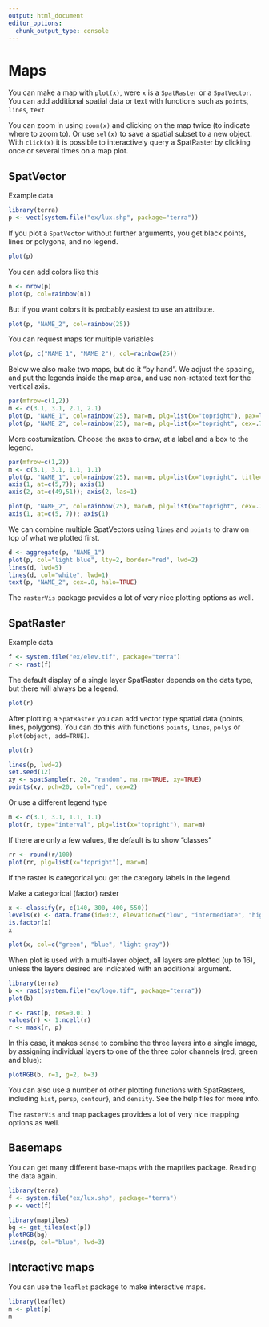 ```yaml
---
output: html_document
editor_options: 
  chunk_output_type: console
---
```


# Maps

You can make a map with `plot(x)`, were `x` is a `SpatRaster` or a `SpatVector`. You can add additional spatial data or text with functions such as `points`, `lines`, `text`

You can zoom in using `zoom(x)` and clicking on the map twice (to indicate where to zoom to). Or use `sel(x)` to save a spatial subset to a new object. With `click(x)` it is possible to interactively query a SpatRaster by clicking once or several times on a map plot.

## SpatVector

Example data 

```r
library(terra)
p <- vect(system.file("ex/lux.shp", package="terra"))
```

If you plot a `SpatVector` without further arguments, you get black points, lines or polygons, and no legend.

```r
plot(p)
```

You can add colors like this

```r
n <- nrow(p)
plot(p, col=rainbow(n))
```

But if you want colors it is probably easiest to use an attribute. 

```r
plot(p, "NAME_2", col=rainbow(25))
```


You can request maps for multiple variables
```r
plot(p, c("NAME_1", "NAME_2"), col=rainbow(25))
```

Below we also make two maps, but do it "by hand". We adjust the spacing, and put the legends inside the map area, and use non-rotated text for the vertical axis.

```r
par(mfrow=c(1,2))
m <- c(3.1, 3.1, 2.1, 2.1)
plot(p, "NAME_1", col=rainbow(25), mar=m, plg=list(x="topright"), pax=list(las=1))
plot(p, "NAME_2", col=rainbow(25), mar=m, plg=list(x="topright", cex=.75), pax=list(las=1))
```

More costumization. Choose the axes to draw, at a label and a box to the legend.

```r
par(mfrow=c(1,2))
m <- c(3.1, 3.1, 1.1, 1.1)
plot(p, "NAME_1", col=rainbow(25), mar=m, plg=list(x="topright", title="District", bty = "o"), main="", axes=FALSE)
axis(1, at=c(5,7)); axis(1)
axis(2, at=c(49,51)); axis(2, las=1)

plot(p, "NAME_2", col=rainbow(25), mar=m, plg=list(x="topright", cex=.75, title="Canton", bty = "o"), main="", axes=FALSE)
axis(1, at=c(5, 7)); axis(1)
```

We can combine multiple SpatVectors using `lines` and `points` to draw on top of what we plotted first.

```r
d <- aggregate(p, "NAME_1")
plot(p, col="light blue", lty=2, border="red", lwd=2)
lines(d, lwd=5)
lines(d, col="white", lwd=1)
text(p, "NAME_2", cex=.8, halo=TRUE)
```

The `rasterVis` package provides a lot of very nice plotting options as well. 


## SpatRaster


Example data

```r
f <- system.file("ex/elev.tif", package="terra")
r <- rast(f)
```

The default display of a single layer SpatRaster depends on the data type, but there will always be a legend.
```r
plot(r)
```

After plotting a `SpatRaster` you can add vector type spatial data (points, lines, polygons). You can do this with functions `points`, `lines`, `polys` or `plot(object, add=TRUE)`. 

```r
plot(r)

lines(p, lwd=2)
set.seed(12)
xy <- spatSample(r, 20, "random", na.rm=TRUE, xy=TRUE)
points(xy, pch=20, col="red", cex=2)
```

Or use a different legend type 

```r
m <- c(3.1, 3.1, 1.1, 1.1)
plot(r, type="interval", plg=list(x="topright"), mar=m)
```

If there are only a few values, the default is to show "classes"

```r
rr <- round(r/100)
plot(rr, plg=list(x="topright"), mar=m)
```


If the raster is categorical you get the category labels in the legend.

Make a categorical (factor) raster 

```r
x <- classify(r, c(140, 300, 400, 550))
levels(x) <- data.frame(id=0:2, elevation=c("low", "intermediate", "high"))
is.factor(x)
x

plot(x, col=c("green", "blue", "light gray"))
```

When plot is used with a multi-layer object, all layers are plotted (up to 16), unless the layers desired are indicated with an additional argument. 


```r
library(terra)
b <- rast(system.file("ex/logo.tif", package="terra"))
plot(b)
```


```r
r <- rast(p, res=0.01 )
values(r) <- 1:ncell(r)
r <- mask(r, p)
```

In this case, it makes sense to combine the three layers into a single image, by assigning individual layers to one of the three color channels (red, green and blue):
```r
plotRGB(b, r=1, g=2, b=3)
```

You can also use a number of other plotting functions with SpatRasters, including `hist`, `persp`, `contour`}, and `density`. See the help files for more info. 

The `rasterVis` and `tmap` packages provides a lot of very nice mapping options as well. 

## Basemaps

You can get many different base-maps with the maptiles package. Reading the data again. 
```r
library(terra)
f <- system.file("ex/lux.shp", package="terra")
p <- vect(f)
```

```r
library(maptiles)
bg <- get_tiles(ext(p))
plotRGB(bg)
lines(p, col="blue", lwd=3)
```

## Interactive maps 

You can use the `leaflet` package to make interactive maps. 

```r
library(leaflet)
m <- plet(p)
m
```
